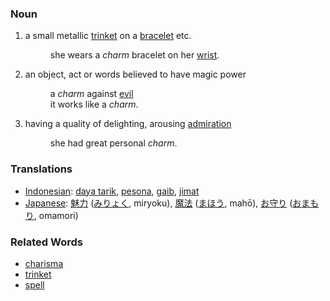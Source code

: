 === Noun ===
#a small metallic [[trinket]] on a [[bracelet]] etc.
#:she wears a ''charm'' bracelet on her [[wrist]].
#an object, act or words believed to have magic power
#:a ''charm'' against [[evil]]
#:it works like a ''charm''.
#having a quality of delighting, arousing [[admiration]]
#:she had great personal ''charm''.

=== Translations ===
*[[Indonesian]]: [[daya tarik]], [[pesona]], [[gaib]], [[jimat]]
*[[Japanese]]: [[魅力]] ([[みりょく]], miryoku), [[魔法]] ([[まほう]], mahō), [[お守り]] ([[おまもり]], omamori)

=== Related Words ===
*[[charisma]]
*[[trinket]]
*[[spell]]